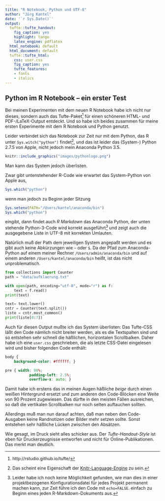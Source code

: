 ```yaml
---
title: "R Notebook, Python und UTF-8"
author: "Jörg Kantel"
date: '`r Sys.Date()`'
output:
  tufte::tufte_handout:
    fig_caption: yes
    highlight: tango
    latex_engine: pdflatex
  html_notebook: default
  html_document: default
  tufte::tufte_html:
    css: user.css
    fig_caption: yes
    tufte_features:
    - fonts
    - italics
---
```


## Python im R Notebook -- ein erster Test

Bei meinen Experimenten mit dem neuen R Notebook habe ich nicht nur dieses, sondern auch das Tufte-Paket[^tufte] für einen schöneren HTML- und PDF-/LaTeX-Output entdeckt. Und so habe ich beides zusammen für meine ersten Experimente mit dem R Notebook und Python genutzt.

[^tufte]: http://rstudio.github.io/tufte/

Leider verbindet sich das Notebook zur Zeit nur mit dem Python, das R unter `Sys.witch("python")` findet[^knitr], und das ist leider das (System-) Python 2.7.5 von Apple, nicht jedoch mein Anaconda Python 3.5.

[^knitr]: Das scheint eine Eigenschaft der [Knitr-Language-Engine](http://rmarkdown.rstudio.com/authoring_knitr_engines.html) zu sein.

```r
knitr::include_graphics("images/pythonlogo.png")
```

Man kann das System jedoch überlisten.

Zwar gibt untenstehender R-Code wie erwartet das System-Python von Apple aus,

```r
Sys.which("python")
```

wenn man jedoch zu Beginn jeder Sitzung

```r
Sys.setenv(PATH="/Users/kantel/anaconda/bin")
Sys.which("python")
```

eingibt, dann findet auch *R Markdown* das Anaconda Python, der unten stehende Python-3-Code wird korrekt ausgeführt[^sessionpython] und zeigt auch die ausgegebene Liste in UTF-8 mit korrekten Umlauten.

Natürlich muß der Path dem jeweiligen System angepaßt werden und es gibt auch keine Abkürzungen wie `~`
oder `$`. Da der Pfad zum Anaconda-Python auf einem meiner Rechner `/Users/admin/anaconda/bin` und auf einem anderen `/Users/kantel/anaconda/bin` heißt, ist das nicht unproblematisch.

[^sessionpython]: Leider habe ich noch keine Möglichkeit gefunden, wie man dies in einer projektbezogenen Konfigurationsdatei für jedes Projekt permanent machen kann, zur Zeit führe ich den Code mit `echo=FALSE`. einfach zu Beginn eines jeden R-Markdown-Dokuments aus.


```python
from collections import Counter
path = "data/aufklaerung.txt"

with open(path, encoding="utf-8", mode="r") as f:
    text = f.read()
print(text)

text= text.lower()
cntr = Counter(text.split())
liste = cntr.most_common()
print(liste[0:7])
```

Auch für diesen Output mußte ich das System überlisten: Das Tufte-CSS läßt den Code nämlich nicht breiter werden, als es die Textspalten sind und so entstehen sehr schnell die häßlichen, horizontalen Scrollbalken. Daher habe ich eine `user.css` geschrieben, die als letzte CSS-Datei eingelesen wird und bisher folgenden Code enthält:

```css
body {
	background-color: #ffffff; }

pre { width: 90%;
           padding-left: 2.5%;
           overflow-x: auto; }
```

Damit habe ich erstens das in meinen Augen häßliche *beige* durch einen weißen Hintergrund ersetzt und zum anderen den Code-Blöcken eine Weite von 90 Prozent zugewiesen. Das dürfte in den meisten Fällen ausreichen, so daß die vertikalen Scrollbalken nur noch selten auftauchen sollten.

Allerdings muß man nun darauf achten, daß man neben den Code-Ausgaben keine Randnotizen oder Bilder mehr setzen sollte. Sonst entstehen sehr häßliche Lücken zwischen den Absätzen.

Wie gesagt, im Druck sieht alles schicker aus. Der *Tufte-Handout-Style* ist eben für Druckerzeugnisse entworfen und nicht für Online-Publikationen. Das merkt man deutlich.